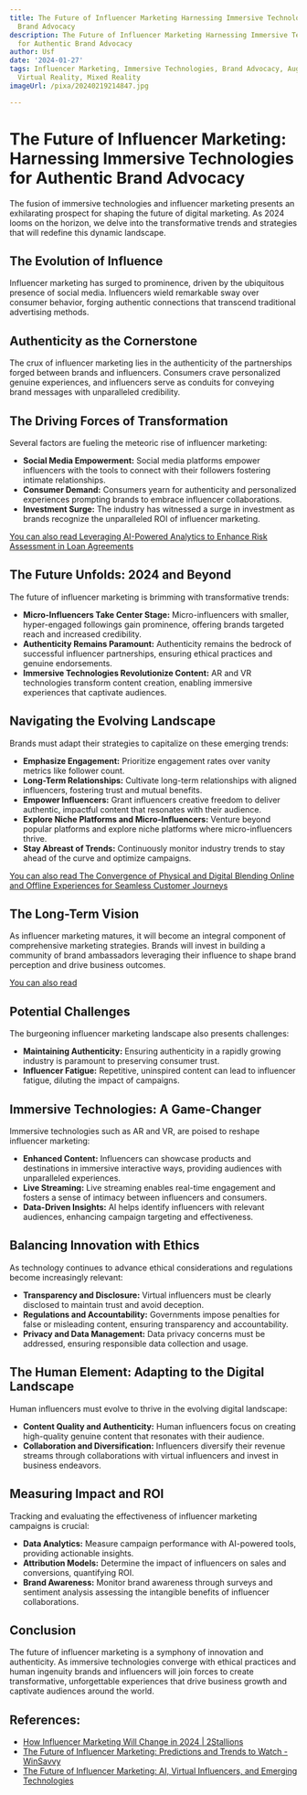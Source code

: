 ```yaml
---
title: The Future of Influencer Marketing Harnessing Immersive Technologies for Authentic
  Brand Advocacy
description: The Future of Influencer Marketing Harnessing Immersive Technologies
  for Authentic Brand Advocacy
author: Usf
date: '2024-01-27'
tags: Influencer Marketing, Immersive Technologies, Brand Advocacy, Augmented Reality,
  Virtual Reality, Mixed Reality
imageUrl: /pixa/20240219214847.jpg

---
```

# The Future of  Influencer Marketing: Harnessing  Immersive Technologies for Authentic Brand Advocacy

The fusion of immersive technologies and  influencer marketing presents an exhilarating prospect for shaping the future of  digital marketing. As 2024 looms on the horizon, we delve into the transformative trends and strategies that  will redefine this dynamic  landscape.

## The Evolution of Influence

Influencer marketing has surged to prominence,  driven by  the ubiquitous presence of social media. Influencers wield  remarkable sway over consumer behavior,  forging authentic connections that transcend traditional advertising methods.

## Authenticity as the Cornerstone

The crux of influencer marketing lies in the  authenticity of the partnerships forged between brands  and influencers. Consumers crave personalized  genuine experiences, and influencers serve as conduits for conveying brand messages with unparalleled credibility.

## The Driving Forces of Transformation

Several  factors are fueling the meteoric rise of influencer marketing:

- **Social Media Empowerment:** Social media platforms empower influencers with the tools to connect with their  followers fostering intimate relationships.
- **Consumer Demand:** Consumers yearn for authenticity and personalized  experiences prompting brands to embrace influencer collaborations.
- **Investment Surge:** The industry has witnessed a surge  in investment as brands  recognize the unparalleled ROI of influencer marketing.

[You can also read  Leveraging AI-Powered Analytics to Enhance Risk Assessment  in Loan Agreements](Leveraging%20AI-Powered%20Analytics%20to%20Enhance%20Risk%20Assessment%20in%20Loan%20Agreements)


## The  Future Unfolds:  2024 and Beyond

The future of influencer marketing is brimming with transformative trends:

- **Micro-Influencers Take Center  Stage:** Micro-influencers with smaller, hyper-engaged followings gain prominence, offering brands targeted reach and increased  credibility.
- **Authenticity Remains Paramount:** Authenticity remains the bedrock of successful influencer partnerships, ensuring ethical practices and genuine endorsements.
- **Immersive Technologies Revolutionize Content:**  AR and VR technologies  transform content creation, enabling immersive experiences that captivate  audiences.

## Navigating  the Evolving Landscape

Brands must adapt  their strategies to capitalize on these emerging trends:

- **Emphasize Engagement:** Prioritize  engagement  rates over vanity metrics like follower count.
- **Long-Term Relationships:** Cultivate  long-term relationships with aligned influencers, fostering  trust and mutual benefits.
- **Empower Influencers:** Grant influencers creative freedom to deliver authentic, impactful content that resonates with their audience.
- **Explore Niche  Platforms and Micro-Influencers:**  Venture beyond popular platforms and explore  niche platforms where micro-influencers thrive.
- **Stay Abreast of  Trends:** Continuously monitor industry trends to stay ahead of the curve and optimize campaigns.

[You can also read The  Convergence of Physical and Digital  Blending Online and Offline Experiences for Seamless Customer Journeys](The%20Convergence%20of%20Physical%20and%20Digital%20Blending%20Online%20and%20Offline%20Experiences%20for%20Seamless%20Customer%20Journeys)


## The Long-Term Vision

As influencer marketing  matures, it will become an integral component of  comprehensive marketing strategies. Brands will invest in building a community of brand ambassadors leveraging their influence to shape brand  perception and drive business outcomes.

[You can also read ]()


##  Potential Challenges

The burgeoning influencer marketing landscape also presents challenges:

- **Maintaining Authenticity:** Ensuring  authenticity in a rapidly  growing industry is paramount to preserving consumer trust.
- **Influencer Fatigue:** Repetitive, uninspired content can lead to influencer fatigue, diluting the impact of campaigns.

##  Immersive Technologies: A Game-Changer

Immersive  technologies such as AR and VR, are poised to reshape influencer  marketing:

-  **Enhanced Content:**  Influencers can showcase products and destinations in immersive interactive ways, providing audiences with unparalleled experiences.
- **Live Streaming:** Live streaming enables real-time engagement and fosters a sense of intimacy between influencers and consumers.
- **Data-Driven Insights:** AI  helps  identify  influencers with relevant audiences, enhancing campaign targeting and effectiveness.

## Balancing Innovation with Ethics

As technology continues to advance ethical considerations and regulations become increasingly relevant:

- **Transparency  and Disclosure:** Virtual influencers must be clearly disclosed to maintain trust and avoid deception.
- **Regulations and Accountability:** Governments impose penalties for false or misleading content, ensuring transparency and accountability.
- **Privacy and  Data Management:** Data privacy concerns must  be addressed, ensuring responsible data collection  and usage.

## The Human Element: Adapting to the  Digital Landscape

Human influencers must evolve to thrive in the  evolving  digital landscape:

- **Content  Quality and Authenticity:** Human influencers focus on creating high-quality genuine content that resonates with their audience.
- **Collaboration and Diversification:** Influencers diversify their revenue streams through  collaborations with virtual influencers and invest in business  endeavors.

## Measuring Impact and ROI

Tracking and evaluating the effectiveness of influencer marketing campaigns is crucial:

- **Data Analytics:** Measure  campaign performance with AI-powered tools, providing actionable insights.
-  **Attribution Models:** Determine the  impact of influencers on sales and conversions,  quantifying ROI.
- **Brand Awareness:** Monitor brand awareness through surveys and  sentiment analysis assessing the intangible benefits of  influencer collaborations.

## Conclusion

The future of influencer marketing is a symphony of innovation and authenticity. As immersive technologies converge with ethical practices and human  ingenuity brands and influencers  will join forces to create transformative, unforgettable experiences that drive business  growth and captivate audiences around the world.

## References:
- [How Influencer Marketing Will Change in 2024 | 2Stallions](https://2stallions.com/blog/influencer-marketing-trends-how-influencer-marketing-will-change/)
- [The Future of Influencer Marketing: Predictions and Trends to Watch - WinSavvy](https://www.winsavvy.com/the-future-of-influencer-marketing/)
- [The Future of Influencer Marketing: AI, Virtual Influencers, and Emerging Technologies](https://www.inveiglemagazine.com/2023/11/the-future-of-influencer-marketing-ai.html?m=1)
